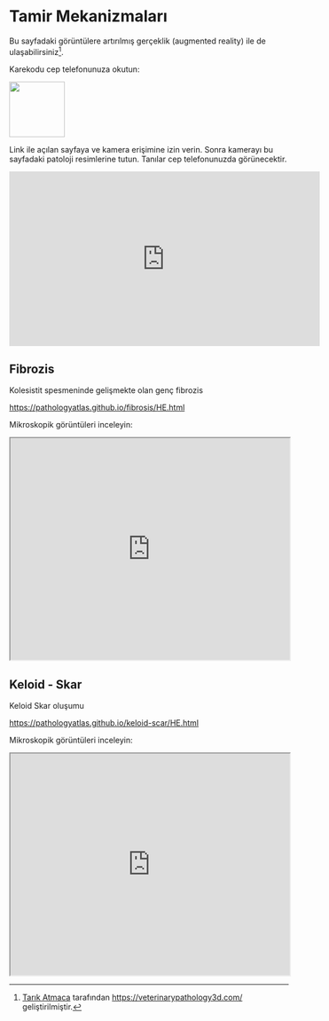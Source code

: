# Tamir Mekanizmaları

Bu sayfadaki görüntülere artırılmış gerçeklik (augmented reality) ile de
ulaşabilirsiniz[^tamir-1].

[^tamir-1]: [Tarık Atmaca](https://github.com/veterinarypathology3d)
    tarafından <https://veterinarypathology3d.com/> geliştirilmiştir.

Karekodu cep telefonunuza okutun:

![](images/AR-tamir.jpeg){fig-align="left" width="100"}

Link ile açılan sayfaya ve kamera erişimine izin verin. Sonra kamerayı
bu sayfadaki patoloji resimlerine tutun. Tanılar cep telefonunuzda
görünecektir.

<iframe width="560" height="315" src="https://www.youtube.com/embed/76bOJIiT29Y" title="YouTube video player" frameborder="0" allow="accelerometer; autoplay; clipboard-write; encrypted-media; gyroscope; picture-in-picture" allowfullscreen>

</iframe>

## Fibrozis

Kolesistit spesmeninde gelişmekte olan genç fibrozis

<https://pathologyatlas.github.io/fibrosis/HE.html>

Mikroskopik görüntüleri inceleyin:

<iframe src="https://pathologyatlas.github.io/fibrosis/HE.html" style="height:400px;width:100%;" data-external="1">

</iframe>

## Keloid - Skar

Keloid Skar oluşumu

<https://pathologyatlas.github.io/keloid-scar/HE.html>

Mikroskopik görüntüleri inceleyin:

<iframe src="https://pathologyatlas.github.io/keloid-scar/HE.html" style="height:400px;width:100%;" data-external="1">

</iframe>
